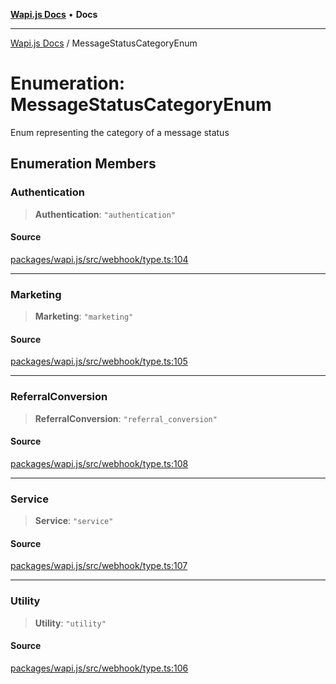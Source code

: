 [**Wapi.js Docs**](../README.mdx) • **Docs**

***

[Wapi.js Docs](../globals.mdx) / MessageStatusCategoryEnum

# Enumeration: MessageStatusCategoryEnum

Enum representing the category of a message status

## Enumeration Members

### Authentication

> **Authentication**: `"authentication"`

#### Source

[packages/wapi.js/src/webhook/type.ts:104](https://github.com/sarthakjdev/wapi.js/blob/13b0ae8a179e1d2ead89d348fa5b05387c8fc977/packages/wapi.js/src/webhook/type.ts#L104)

***

### Marketing

> **Marketing**: `"marketing"`

#### Source

[packages/wapi.js/src/webhook/type.ts:105](https://github.com/sarthakjdev/wapi.js/blob/13b0ae8a179e1d2ead89d348fa5b05387c8fc977/packages/wapi.js/src/webhook/type.ts#L105)

***

### ReferralConversion

> **ReferralConversion**: `"referral_conversion"`

#### Source

[packages/wapi.js/src/webhook/type.ts:108](https://github.com/sarthakjdev/wapi.js/blob/13b0ae8a179e1d2ead89d348fa5b05387c8fc977/packages/wapi.js/src/webhook/type.ts#L108)

***

### Service

> **Service**: `"service"`

#### Source

[packages/wapi.js/src/webhook/type.ts:107](https://github.com/sarthakjdev/wapi.js/blob/13b0ae8a179e1d2ead89d348fa5b05387c8fc977/packages/wapi.js/src/webhook/type.ts#L107)

***

### Utility

> **Utility**: `"utility"`

#### Source

[packages/wapi.js/src/webhook/type.ts:106](https://github.com/sarthakjdev/wapi.js/blob/13b0ae8a179e1d2ead89d348fa5b05387c8fc977/packages/wapi.js/src/webhook/type.ts#L106)
